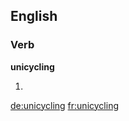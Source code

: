 ==English==

===Verb===
'''unicycling'''

# {{present participle of|unicycle}}

[[de:unicycling]]
[[fr:unicycling]]